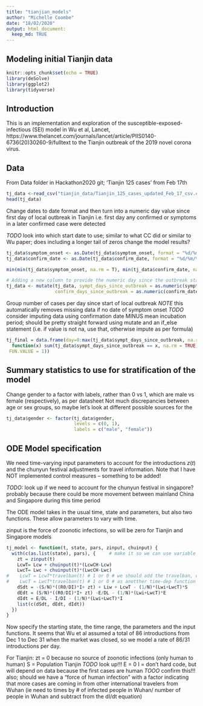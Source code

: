```yaml
---
title: "tianjian_models"
author: "Michelle Coombe"
date: "18/02/2020"
output: html_document:
  keep_md: TRUE
---
```


## Modeling initial Tianjin data

```r
knitr::opts_chunk$set(echo = TRUE)
library(deSolve)
library(ggplot2)
library(tidyverse)
```

## Introduction

This is an implementation and exploration of the susceptible-exposed-infectious (SEI) model in Wu et al, Lancet, https://www.thelancet.com/journals/lancet/article/PIIS0140-6736(20)30260-9/fulltext to the Tianjin outbreak of the 2019 novel corona virus.


## Data

From Data folder in Hackathon2020 git; 'Tianjin 125 cases' from Feb 17th


```r
tj_data <-read_csv("tianjin_data/Tianjin_125_cases_updated_Feb_17_csv.csv")
head(tj_data)
```

Change dates to date format and then turn into a numeric day value since first day of local outbreak in Tianjin 
i.e. first day any confirmed or symptoms in a later confirmed case were detected

*TODO* look into which start date to use; similar to what CC did or similar to Wu paper; does including a longer tail of zeros change the model results?

```r
tj_data$symptom_onset <- as.Date(tj_data$symptom_onset, format = "%d/%m/%Y")
tj_data$confirm_date <- as.Date(tj_data$confirm_date, format = "%d/%m/%Y")

min(min(tj_data$symptom_onset, na.rm = T), min(tj_data$confirm_date, na.rm = T))

# Adding a new column to provide the numeric day since the outbreak started in Tianjin
tj_data <- mutate(tj_data, sympt_days_since_outbreak = as.numeric(symptom_onset - min(min(tj_data$symptom_onset, na.rm = T), min(tj_data$confirm_date, na.rm = T))),
                  confirm_days_since_outbreak = as.numeric(confirm_date - min(min(tj_data$symptom_onset, na.rm = T), min(tj_data$confirm_date, na.rm = T))))
```

Group number of cases per day since start of local outbreak 
*NOTE* this automatically removes missing data if no date of symptom onset
*TODO* consider imputing data using confirmation date MINUS mean incubation period; should be pretty straight forward using mutate and an if_else statement (i.e. if value is not na, use that, otherwise impute as per formula)

```r
tj_final = data.frame(day=0:max(tj_data$sympt_days_since_outbreak, na.rm = T),  xd = vapply(0:max(tj_data$sympt_days_since_outbreak, na.rm = T), 
  function(x) sum(tj_data$sympt_days_since_outbreak == x, na.rm = TRUE),
 FUN.VALUE = 1)) 
```


## Summary statistics to use for stratification of the model
Change gender to a factor with labels, rather than 0 vs 1, which are male vs female (respectively), as per datasheet
Not much discrepancies between age or sex groups, so maybe let's look at different possible sources for the 

```r
tj_data$gender <- factor(tj_data$gender,
                         levels = c(0, 1),
                         labels = c("male", "female"))


```

## ODE Model specification

We need time-varying input parameters to account for the introductions $z(t)$ and the chunyun festival adjustments for travel information. Note that I have NOT implemented control measures -- something to be added! 

*TODO:* look up if we need to account for the chunyun festival in singapore? probably because there could be more movement between mainland China and Singapore during this time period

The ODE model takes in the usual time, state and parameters, but also two functions. These allow parameters to vary with time. 

zinput is the force of zoonotic infections, so will be zero for Tianjin and Singapore models

```r
tj_model <- function(t, state, pars, zinput, chuinput) {
  with(c(as.list(state), pars), {     # make it so we can use variable and par names
    zt = zinput(t)
    LcwT= Lcw + chuinput(t)*(LcwCH-Lcw)
    LwcT= Lwc + chuinput(t)*(LwcCH-Lwc)
#    LcwT = LcwT*travelban(t) # 1 or 0 # we should add the travelban, control measures 
#    LwcT = LwcT*travelban(t) # 1 or 0 # as anotther time-dep function
    dSdt = -(S/N)*((R0/DI)*I+ zt) + Liw + LcwT - (1/N)*(Lwi+LwcT)*S
    dEdt = (S/N)*((R0/DI)*I+ zt) -E/DL - (1/N)*(Lwi+LwcT)*E
    dIdt = E/DL - I/DI - (1/N)*(Lwi+LwcT)*I
    list(c(dSdt, dEdt, dIdt))
  })
}
```

Now specify the starting state, the time range, the parameters and the input functions. It seems that Wu et al assumed a total of 86 introductions from Dec 1 to Dec 31 when the market was closed, so we model a rate of 86/31 introductions per day. 

For Tianjin:
zt = 0 because no source of zoonotic infections (only human to human)
S = Population Tianjin *TODO* look up!!!
E = 0
I = don't hard code, but will depend on data because the first cases are human
  *TOOO* confirm this!!! also; should we have a "force of human infection" with a factor indicating that more cases are coming in from other international travelers from Wuhan (ie need to times by # of infected people in Wuhan/ number of people in Wuhan and subtract from the dI/dt equation)

